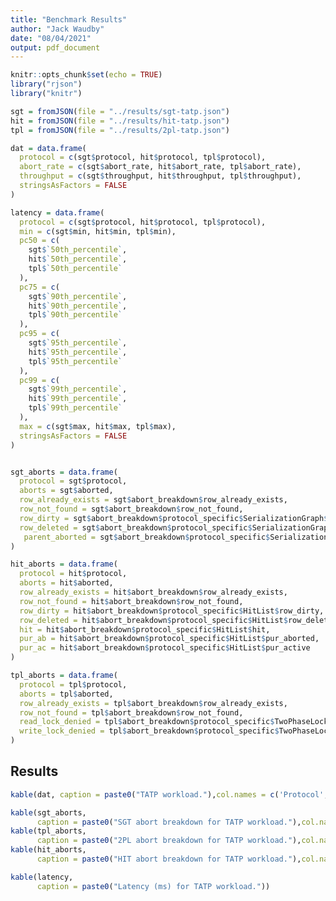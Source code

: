 ```yaml
---
title: "Benchmark Results"
author: "Jack Waudby"
date: "08/04/2021"
output: pdf_document
---
```


```r
knitr::opts_chunk$set(echo = TRUE)
library("rjson")
library("knitr")
```

```r
sgt = fromJSON(file = "../results/sgt-tatp.json")
hit = fromJSON(file = "../results/hit-tatp.json")
tpl = fromJSON(file = "../results/2pl-tatp.json")

dat = data.frame(
  protocol = c(sgt$protocol, hit$protocol, tpl$protocol),
  abort_rate = c(sgt$abort_rate, hit$abort_rate, tpl$abort_rate),
  throughput = c(sgt$throughput, hit$throughput, tpl$throughput),
  stringsAsFactors = FALSE
)

latency = data.frame(
  protocol = c(sgt$protocol, hit$protocol, tpl$protocol),
  min = c(sgt$min, hit$min, tpl$min),
  pc50 = c(
    sgt$`50th_percentile`,
    hit$`50th_percentile`,
    tpl$`50th_percentile`
  ),
  pc75 = c(
    sgt$`90th_percentile`,
    hit$`90th_percentile`,
    tpl$`90th_percentile`
  ),
  pc95 = c(
    sgt$`95th_percentile`,
    hit$`95th_percentile`,
    tpl$`95th_percentile`
  ),
  pc99 = c(
    sgt$`99th_percentile`,
    hit$`99th_percentile`,
    tpl$`99th_percentile`
  ),
  max = c(sgt$max, hit$max, tpl$max),
  stringsAsFactors = FALSE
)


sgt_aborts = data.frame(
  protocol = sgt$protocol,
  aborts = sgt$aborted, 
  row_already_exists = sgt$abort_breakdown$row_already_exists,
  row_not_found = sgt$abort_breakdown$row_not_found,
  row_dirty = sgt$abort_breakdown$protocol_specific$SerializationGraph$row_dirty,
  row_deleted = sgt$abort_breakdown$protocol_specific$SerializationGraph$row_deleted,
   parent_aborted = sgt$abort_breakdown$protocol_specific$SerializationGraph$parent_aborted
)

hit_aborts = data.frame(
  protocol = hit$protocol,
  aborts = hit$aborted,
  row_already_exists = hit$abort_breakdown$row_already_exists,
  row_not_found = hit$abort_breakdown$row_not_found,
  row_dirty = hit$abort_breakdown$protocol_specific$HitList$row_dirty,
  row_deleted = hit$abort_breakdown$protocol_specific$HitList$row_deleted,
  hit = hit$abort_breakdown$protocol_specific$HitList$hit,
  pur_ab = hit$abort_breakdown$protocol_specific$HitList$pur_aborted,
  pur_ac = hit$abort_breakdown$protocol_specific$HitList$pur_active
)

tpl_aborts = data.frame(
  protocol = tpl$protocol,
  aborts = tpl$aborted, 
  row_already_exists = tpl$abort_breakdown$row_already_exists,
  row_not_found = tpl$abort_breakdown$row_not_found,
  read_lock_denied = tpl$abort_breakdown$protocol_specific$TwoPhaseLocking$read_lock_denied, 
  write_lock_denied = tpl$abort_breakdown$protocol_specific$TwoPhaseLocking$write_lock_denied
)
```


## Results


```r
kable(dat, caption = paste0("TATP workload."),col.names = c('Protocol', 'Abort Rate (%)','Throughput (Txn/s)'))

kable(sgt_aborts,
      caption = paste0("SGT abort breakdown for TATP workload."),col.names = c('Protocol', 'Aborts','Row Exists','Row Not Found','Row Dirty','Row Deleted','Parent Aborted'))
kable(tpl_aborts,
      caption = paste0("2PL abort breakdown for TATP workload."),col.names = c('Protocol', 'Aborts','Row Exists','Row Not Found','Read Lock Denied','Write Lock Denied'))
kable(hit_aborts,
      caption = paste0("HIT abort breakdown for TATP workload."),col.names = c('Protocol', 'Aborts','Row Exists','Row Not Found','Row Dirty','Row Deleted','Hit','Pred Aborted','Pred Active'))

kable(latency,
      caption = paste0("Latency (ms) for TATP workload."))
```
